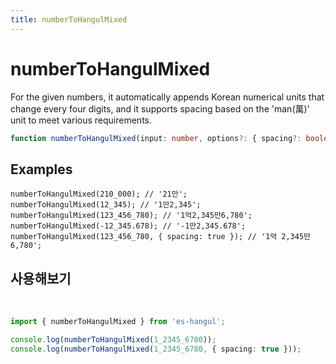```yaml
---
title: numberToHangulMixed
---
```



# numberToHangulMixed

For the given numbers, it automatically appends Korean numerical units that change every four digits,
and it supports spacing based on the 'man(萬)' unit to meet various requirements.

```typescript
function numberToHangulMixed(input: number, options?: { spacing?: boolean }): string;
```

## Examples

```tsx
numberToHangulMixed(210_000); // '21만';
numberToHangulMixed(12_345); // '1만2,345';
numberToHangulMixed(123_456_780); // '1억2,345만6,780';
numberToHangulMixed(-12_345.678); // '-1만2,345.678';
numberToHangulMixed(123_456_780, { spacing: true }); // '1억 2,345만 6,780';
```

## 사용해보기

<br />

<Sandpack>

```ts index.ts
import { numberToHangulMixed } from 'es-hangul';

console.log(numberToHangulMixed(1_2345_6780));
console.log(numberToHangulMixed(1_2345_6780, { spacing: true }));
```

</Sandpack>
